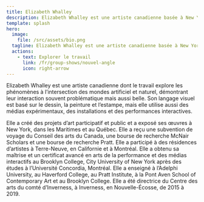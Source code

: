 ```yaml
---
title: Elizabeth Whalley
description: Elizabeth Whalley est une artiste canadienne basée à New York, dans les Maritimes et au Québec.
template: splash
hero:
  image:
    file: /src/assets/bio.png
  tagline: Elizabeth Whalley est une artiste canadienne basée à New York, dans les Maritimes et au Québec.
  actions:
    - text: Explorer le travail
      link: /fr/group-shows/nouvel-angle
      icon: right-arrow
---
```


Elizabeth Whalley est une artiste canadienne dont le travail explore les phénomènes à l’intersection des mondes artificiel et naturel, démontrant leur interaction souvent problématique mais aussi belle. Son langage visuel est basé sur le dessin, la peinture et l’estampe, mais elle utilise aussi des médias expérimentaux, des installations et des performances interactives.  

Elle a créé des projets d’art participatif et public et a exposé ses œuvres à New York, dans les Maritimes et au Québec. Elle a reçu une subvention de voyage du Conseil des arts du Canada, une bourse de recherche McNair Scholars et une bourse de recherche Pratt. Elle a participé à des résidences d’artistes à Terre-Neuve, en Californie et à Montréal.  Elle a obtenu sa maîtrise et un certificat avancé en arts de la performance et des médias interactifs au Brooklyn College, City University of New York après des études à l’Université Concordia, Montréal. Elle a enseigné à l’Adelphi University, au Haverford College, au Pratt Institute, à la Pont Aven School of Contemporary Art et au Brooklyn College. Elle a été directrice du Centre des arts du comté d’Inverness, à Inverness, en Nouvelle-Écosse, de 2015 à 2019.



<CardGrid>
  <LinkCard title="Resume" href="https://www.elizabethwhalley.com/Elizabeth_Whalley_CV.pdf" />
  <LinkCard title="Instagram" href="https://www.instagram.com/elizabethwhalleyprojects/" />
</CardGrid>

